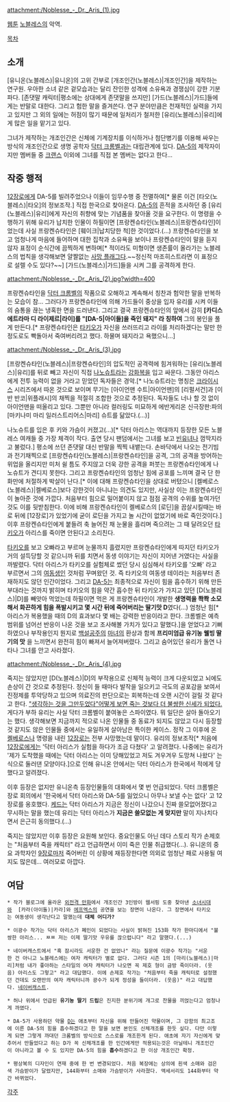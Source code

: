 attachment:/Noblesse_-_Dr._Aris_(1).jpg

[[웹툰]] [[노블레스(웹툰)|노블레스]]의 악역.

[[목차]]

== 소개 ==
[유니온(노블레스)|유니온]의 고위 간부로 [개조인간(노블레스)|개조인간]을 제작하는 연구원. 우아한 소녀 같은 겉모습과는 달리 잔인한 성격에 소유욕과 경쟁심이 강한 기분파다. [존댓말 캐릭터|평소에는 상대에게 존댓말을 쓰지만] [가드(노블레스)|가드]들에게는 반말로 대한다. 그리고 험한 말을 즐겨쓴다. 연구 분야만큼은 천재적인 실력을 가지고 있지만 그 외의 일에는 허점이 많기 때문에 일처리가 철저한 [유리(노블레스)|유리]에게 많은 일을 맡기고 있다.

그녀가 제작하는 개조인간은 신체에 기계장치를 이식하거나 첨단병기를 이용해 싸우는 방식의 개조인간으로 생명 공학자 [[닥터 크롬벨]]과는 대립관계에 있다. [[DA-5]]의 제작자이지만 멤버들 중 [[크랜스]] 이외에 그녀를 직접 본 멤버는 없다고 한다...

== 작중 행적 ==
[[12장로]]에게 DA-5를 빌려주었으나 이들이 임무수행 중 전멸하여[* 물론 이건 [타오(노블레스)|타오]의 정보조작.] 직접 한국으로 찾아온다. [[DA-5]]의 흔적을 조사하던 중 [유리(노블레스)|유리]에게 자신의 취향에 맞는 기념품을 찾아올 것을 요구한다. 이 명령을 수행하기 위해 유리가 납치한 인물이 하필이면 [프랑켄슈타인(노블레스)|프랑켄슈타인]이었는데 사실 프랑켄슈타인은 [훼이크|납치당한 척]한 것이었다.(...) 프랑켄슈타인을 보고 엄청나게 마음에 들어하며 대한 집착과 소유욕을 보이나 프랑켄슈타인이 말을 듣지 않자 표정이 순식간에 끔찍하게 변하며[* 적이라도 미형이면 생존률이 올라가는 노블레스의 법칙을 생각해보면 얄짤없는 [[사망 플래그]]다.~~정신적 마조히스트라면 이 표정으로 설렐 수도 있다?~~] [가드(노블레스)|가드]들을 시켜 그를 공격하게 한다.

attachment:/Noblesse_-_Dr._Aris_(2).jpg?width=400

프랑켄슈타인을 [[닥터 크롬벨]]의 작품으로 오해하고 계속해서 칭찬과 험악한 말을 반복하는 모습이 참... 그러다가 프랑켄슈타인에 의해 가드들이 중상을 입자 유리를 시켜 이들의 숨통을 끊는 냉혹한 면을 드러낸다. 그리고 결국 프랑켄슈타인의 앞에서 감히 '''[카디스 에트라마 디 라이제르|라이]를 "[DA-5|아이들]을 죽인 돼지" 라 칭하여''' 그의 봉인을 풀게 만든다.[* 프랑켄슈타인은 [[타키오]]가 자신을 쓰러뜨리고 라이를 처리하겠다는 말만 한 정도로도 빡돌아서 죽여버리려고 했다. 하물며 돼지라고 욕했으니...]

attachment:/Noblesse_-_Dr._Aris_(3).jpg

[프랑켄슈타인(노블레스)|프랑켄슈타인]의 압도적인 공격력에 힘겨워하는 [유리(노블레스)|유리]를 뒤로 빼고 자신이 직접 [[나노슈트]]라는 [[강화복]]을 입고 싸운다. 그동안 아리스에게 전투 능력이 없을 거라고 믿었던 독자들은 경악.[* 나노슈트라는 명칭은 [[크라이시스]] 시리즈에서 따온 것으로 보이며 무기는 [아이언맨 수트|아이언맨]의 [리펄서건]과 [이반 반코|위플래시]의 채찍을 적절히 조합한 것으로 추정된다. 독자들도 너나 할 것 없이 아이언맨을 떠올리고 있다. 그뿐만 아니라 컬러링도 미묘하게 에반게리온 신극장판:파의 [마키나미 마리 일러스트리어스|마리] 슈트를 닮았다.(...)]

나노슈트를 입은 후 키와 가슴이 커졌고(...)[* 닥터 아리스는 역대까지 등장한 모든 노블레스 여캐들 중 가장 체격이 작다. 출연 당시 팬덤에서는 그녀를 보고 [[빈유]]녀나 껌딱지라고 불렀다.] 평소에 쓰던 존댓말 대신 반말을 찍찍 내뱉는다. 손바닥에서 나오는 전기빔과 전기채찍으로 [프랑켄슈타인(노블레스)|프랑켄슈타인]을 공격, 그의 공격을 방어하는 위업을 올리지만 미처 쉴 틈도 주지않고 더욱 강한 공격을 퍼붓는 프랑켄슈타인에게 나노슈트가 견디지 못한다. 그리고 프랑켄슈타인의 엄청난 힘에 공포를 느끼며 결국 단 한 화만에 처절하게 박살이 난다.[* 이에 대해 프랑켄슈타인을 상대로 버텼으니 [켈베로스(노블레스)|켈베로스]보다 강한것이 아니냐는 의견도 있지만, 사실상 이는 프랑켄슈타인이 놀아준 것에 가깝다. 처음부터 힘으로 밀어붙이지 않고 점점 공격의 수위를 높여가던 것도 이를 뒷받침한다. 이에 비해 프랑켄슈타인이 켈베로스의 [로딘]을 끔살시킬때는 바로 뒤에 [12장로]가 있었기에 굳이 로딘을 가지고 놀 시간이 없었기에 바로 죽인것이다.] 이후 프랑켄슈타인에게 붙들려 축 늘어진 채 눈물을 흘리며 죽으려는 그 때 달려오던 [[타키오]]가 아리스를 죽이면 안된다고 소리친다.

[[타키오]]를 보고 오빠라고 부르며 눈물까지 흘렸지만 프랑켄슈타인에게 따지던 타키오가 거의 설득당할 것 같으니까 뒤를 치면서 동생 이야기는 자신이 지어낸 거였다는 사실을 까발렸다. 닥터 아리스가 타키오를 실험체로 썼던 당시 심심해서 타키오를 '오빠' 라고 부르면서 그의 [[여동생]]인 것처럼 꾸며왔던 것. 즉 타키오의 여동생 테이라는 처음부터 존재하지도 않던 인간이었다. 그리고 [[DA-5]]는 최종적으로 자신이 힘을 흡수하기 위해 만든 부대라는 것까지 밝히며 타키오의 힘을 약간 흡수한 뒤 타키오가 가지고 있던 [D(노블레스)|D]를 빼앗아 먹었는데 하필이면 먹은 게 프랑켄슈타인이 개발한 '''생명력을 쫙쫙 소모해서 화끈하게 힘을 폭발시키고 몇 시간 뒤에 죽어버리는 딸기맛 D'''였다(...) 엄청난 힘[* 아리스가 복용했을 때의 D의 효과보다 몇 배는 강력한 반응이라고 한다. 크롬벨은 예측 범위를 넘어선 반응이 나온 것을 보고 조사해볼 가치가 있다고 말했다.]을 얻었다고 기뻐하였으나 부작용인지 뭔지로 [[백설공주]]의 [[마녀]]의 환상과 함께 '''프리미엄급 유기농 웰빙 딸기의 맛''' 을 느끼면서 완전히 힘이 빠져서 늘어져버렸다. 그리고 숨어있던 유리가 돌연 나타나 그녀를 안고 사라졌다.

attachment:/Noblesse_-_Dr._Aris_(4).jpg

죽지는 않았지만 [D(노블레스)|D]의 부작용으로 신체적 능력이 크게 다운되었고 뇌에도 손상이 간 것으로 추정된다. 정신이 들 때마다 발작을 일으키고 극도의 공포감을 보여서 진정제를 투약당하고 있으며 의료진의 판단으로는 회복하는데 오랜 시간이 걸릴 것 같다고 한다. [["생각하는 것을 그만두었다"어떻게 보면 죽는 것보다 더 불쌍한 신세가 되었다.]] 게다가 부하 유리는 사실 닥터 크롬벨이 붙여놓은 스파이였다. 뭐 일단은 살아 돌아오기는 했다. 생각해보면 지금까지 적으로 나온 인물들 중 동료가 되지도 않았고 다시 등장할 것 같지도 않은 인물들 중에서는 유일하게 살아남은 특이한 케이스. 정작 그 이후에 온 [[켈베로스(노블레스)|켈베로스]]나 명령을 내린 [[12장로]]는 전부 사망했는데 말이다. 유리의 정보조작[* 처음에 [[12장로]]에게는 '닥터 아리스가 실험을 하다가 조금 다쳤다' 고 알려졌다. 나중에는 유리가 '제가 도착했을 때에는 닥터 아리스는 이미 당해있었고 저도 겨우겨우 도망쳐 나왔다' 는 식으로 둘러댄 모양이다.]으로 인해 유니온 안에서는 닥터 아리스가 한국에서 적에게 당했다고 알려졌다.

이후 등장은 없지만 유니온측 등장인물들의 대화에서 몇 번 언급되었다. 닥터 크롬벨은 장로 회의에서 '한국에서 닥터 아리스와 DA-5를 잃었으니 아무나 보낼 수는 없다' 고 12장로를 옹호했다. [[케드]]는 닥터 아리스가 지금은 정신이 나갔으니 진짜 쓸모없어졌다고 무시하는 말을 했는데 유리는 닥터 아리스가 '''지금은 쓸모없는 게 맞지만''' 말이 지나치다면서 은근히 동의했다.(...)

죽지는 않았지만 이후 등장은 요원해 보인다. 중요인물도 아닌 데다 스토리 작가 손제호는 "처음부터 죽을 캐릭터" 라고 언급하면서 이미 죽은 인물 취급했다(...). 유니온의 중요 과학자인 [[9장로]]마저 죽어버린 이 상황에 재등장한다면 의외로 엄청난 패로 사용될 여지도 많은데... 여러모로 아깝다.

== 여담 ==
 * 작가 블로그에 올라온 [http://blog.naver.com/everywhen/150089993668 외전격 만화]에서 개조인간 3인방이 웹서핑 도중 찾아낸 [[소녀시대]]와  [카라(아이돌)|카라]와 [[에프엑스]]의 공연을 보는 장면이 나온다. 그 장면에서 타키오는 여동생이 생각난다고 말했는데 '''대체 어디가?'''

 * 이광수 작가는 닥터 아리스가 폐인이 되었다는 사실이 밝혀진 153화 작가 한마디에서 "불쌍한 아리스... ㅉㅉ 저는 이제 딸기맛 우유를 끊으렵니다" 라고 말했다.(...)

 * 네이버캐스트에서 "혹 잠시라도 서운한 건 없었나" 라는 질문에 이광수 작가는 "서운한 건 아니고 노블레스에는 여자 캐릭터가 별로 없다. 그러다 시즌 1의 [마리(노블레스)|마리]처럼 내가 좋아하는 스타일의 여자 캐릭터가 나오면 꼭 제호 형이 금방 죽이더라. (웃음) 아리스도 그렇고" 라고 대답했다. 이에 손제호 작가는 "처음부터 죽을 캐릭터로 설정했던 건데도 오랜만의 여자 캐릭터니까 광수가 되게 정성을 들이더라. (웃음)" 라고 대답했다. [http://navercast.naver.com/contents.nhn?contents_id=15924 네이버캐스트].

 * 허나 위에서 언급된 '''유기농 딸기 드립'''은 진지한 분위기에 개그로 찬물을 끼얹는다고 엄청나게 까였다.

 * DA-5가 사용하던 약물 [[D(노블레스)|D]]는 애초부터 자신을 위해 만들어진 약물이며, 그 강함의 최고조에 이른 DA-5의 힘을 흡수하겠다고 한 말을 보면 본인도 신체개조를 한듯 싶다. 다만 이렇게 되면 그렇게 까대던 크롬벨의 방식으로 스스로를 개조한게 된다. 애초에 자기 자신에게 맞추어서 만들었다고 하는 D가 꼭 신체개조를 한 인간에게만 적용되는것은 아닐테니 개조인간이 아니라고 볼 수 도 있지만 DA-5의 힘을 '''흡수'''하겠다고 한 이상 개조인간 확정.

 * 평상복의 디자인이 연재 중에 한 번 변경되었다. 처음 복장에는 상의에 흰색 소매와 검은색 가슴받이가 달렸지만, 144화부터 소매와 가슴받이가 사라졌다. 액세서리도 144화부터 약간 바뀌었다. 

[[각주]]

